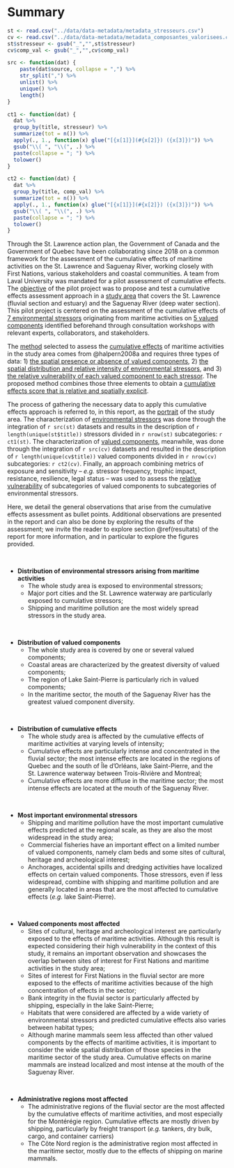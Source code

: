 # Summary {-}

```r
st <- read.csv("../data/data-metadata/metadata_stresseurs.csv")
cv <- read.csv("../data/data-metadata/metadata_composantes_valorisees.csv")
st$stresseur <- gsub("_","",st$stresseur)
cv$comp_val <- gsub("_","",cv$comp_val)

src <- function(dat) {
    paste(dat$source, collapse = ",") %>%
    str_split(",") %>%
    unlist() %>%
    unique() %>%
    length()
}

ct1 <- function(dat) {
  dat %>%
  group_by(title, stresseur) %>%
  summarize(tot = n()) %>%
  apply(., 1., function(x) glue("[{x[1]}](#{x[2]}) ({x[3]})")) %>%
  gsub("\\( ", "\\(", .) %>%
  paste(collapse = "; ") %>%
  tolower()
}

ct2 <- function(dat) {
  dat %>%
  group_by(title, comp_val) %>%
  summarize(tot = n()) %>%
  apply(., 1., function(x) glue("[{x[1]}](#{x[2]}) ({x[3]})")) %>%
  gsub("\\( ", "\\(", .) %>%
  paste(collapse = "; ") %>%
  tolower()
}
```

Through the St. Lawrence action plan, the Government of Canada and the Government of Quebec have been collaborating since 2018 on a common framework for the assessment of the cumulative effects of maritime activities on the St. Lawrence and Saguenay River, working closely with First Nations, various stakeholders and coastal communities. A team from Laval University was mandated for a pilot assessment of cumulative effects. The [objective](#objectifs) of the pilot project was to propose and test a cumulative effects assessment approach in a [study area](#zoneetude) that covers the St. Lawrence (fluvial section and estuary) and the Saguenay River (deep water section). This pilot project is centered on the assessment of the cumulative effects of [7 environmental stressors](#stintro) originating from maritime activities on [5 valued components](#cvintro) identified beforehand through consultation workshops with relevant experts, collaborators, and stakeholders. 

The [method](#methode) selected to assess the [cumulative effects](#sectioncea) of maritime activities in the study area comes from @halpern2008a and requires three types of data: 1) [the spatial presence or absence of valued components](#cvmethod), 2) [the spatial distribution and relative intensity of environmental stressors](#strmethod), and 3) [the relative vulnerability of each valued component to each stressor](#vulnmethod). The proposed method combines those three elements to obtain a [cumulative effects score that is relative and spatially explicit](#ceamethod).

The process of gathering the necessary data to apply this cumulative effects approach is referred to, in this report, as the [portrait](#portrait) of the study area. The characterization of [environmental stressors](#strportrait) was done through the integration of `r src(st)` datasets and results in the description of `r length(unique(st$title))` stressors divided in `r nrow(st)` subcategories: `r ct1(st)`. The characterization of [valued components](#cvportrait), meanwhile, was done through the integration of `r src(cv)` datasets and resulted in the description of `r length(unique(cv$title))` valued components divided in `r nrow(cv)` subcategories: `r ct2(cv)`. Finally, an approach combining metrics of exposure and sensitivity -- *e.g.* stressor frequency, trophic impact, resistance, resilience, legal status -- was used to assess the [relative vulnerability](#vulnportrait) of subcategories of valued components to subcategories of environmental stressors. 

Here, we detail the general observations that arise from the cumulative effects assessment as bullet points. Additional observations are presented in the report and can also be done by exploring the results of the assessment; we invite the reader to explore section \@ref(resultats) of the report for more information, and in particular to explore the figures provided.


<br/>



- **Distribution of environmental stressors arising from maritime activities**
  - The whole study area is exposed to environmental stressors;
  - Major port cities and the St. Lawrence waterway are particularly exposed to cumulative stressors;
  - Shipping and maritime pollution are the most widely spread stressors in the study area.

<br/>

- **Distribution of valued components**
  - The whole study area is covered by one or several valued components;
  - Coastal areas are characterized by the greatest diversity of valued components;
  - The region of Lake Saint-Pierre is particularly rich in valued components;
  - In the maritime sector, the mouth of the Saguenay River has the greatest valued component diversity.

<br/>

- **Distribution of cumulative effects**
  - The whole study area is affected by the cumulative effects of maritime activities at varying levels of intensity;
  - Cumulative effects are particularly intense and concentrated in the fluvial sector; the most intense effects are located in the regions of Quebec and the south of Île d'Orléans, lake Saint-Pierre, and the St. Lawrence waterway between Trois-Rivière and Montreal;
  - Cumulative effects are more diffuse in the maritime sector; the most intense effects are located at the mouth of the Saguenay River.

<br/>

- **Most important environmental stressors**
  - Shipping and maritime pollution have the most important cumulative effects predicted at the regional scale, as they are also the most widespread in the study area;
  - Commercial fisheries have an important effect on a limited number of valued components, namely clam beds and some sites of cultural, heritage and archeological interest; 
  - Anchorages, accidental spills and dredging activities have localized effects on certain valued components. Those stressors, even if less widespread, combine with shipping and maritime pollution and are generally located in areas that are the most affected to cumulative effects (*e.g.* lake Saint-Pierre).

<br/>

- **Valued components most affected**
  - Sites of cultural, heritage and archeological interest are particularly exposed to the effects of maritime activities. Although this result is expected considering their high vulnerability in the context of this study, it remains an important observation and showcases the overlap between sites of interest for First Nations and maritime activities in the study area;
  - Sites of interest for First Nations in the fluvial sector are more exposed to the effects of maritime activities because of the high concentration of effects in the sector;
  - Bank integrity in the fluvial sector is particularly affected by shipping, especially in the lake Saint-Pierre;
  - Habitats that were considered are affected by a wide variety of environmental stressors and predicted cumulative effects also varies between habitat types;
  - Although marine mammals seem less affected than other valued components by the effects of maritime activities, it is important to consider the wide spatial distribution of those species in the maritime sector of the study area. Cumulative effects on marine mammals are instead localized and most intense at the mouth of the Saguenay River.

<br/>

- **Administrative regions most affected**
  - The administrative regions of the fluvial sector are the most affected by the cumulative effects of maritime activities, and most especially for the Montérégie region. Cumulative effects are mostly driven by shipping, particularly by freight transport (*e.g.* tankers, dry bulk, cargo, and container carriers)
  - The Côte Nord region is the administrative region most affected in the maritime sector, mostly due to the effects of shipping on marine mammals.
